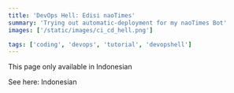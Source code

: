 ```yaml
---
title: 'DevOps Hell: Edisi naoTimes'
summary: 'Trying out automatic-deployment for my naoTimes Bot'
images: ['/static/images/ci_cd_hell.png']

tags: ['coding', 'devops', 'tutorial', 'devopshell']
---
```


This page only available in Indonesian

<!--more-->

See here: <Link locale="id" href="/posts/devops-hell-naotimes">Indonesian </Link>
